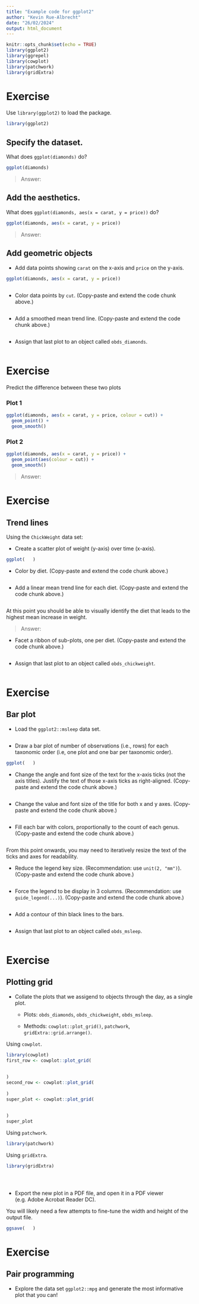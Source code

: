 ```yaml
---
title: "Example code for ggplot2"
author: "Kevin Rue-Albrecht"
date: "26/02/2024"
output: html_document
---
```


```r
knitr::opts_chunk$set(echo = TRUE)
library(ggplot2)
library(ggrepel)
library(cowplot)
library(patchwork)
library(gridExtra)
```

# Exercise

Use `library(ggplot2)` to load the package.

```r
library(ggplot2)
```

## Specify the dataset.

What does `ggplot(diamonds)` do?

```r
ggplot(diamonds)
```

> Answer:

## Add the aesthetics.

What does `ggplot(diamonds, aes(x = carat, y = price))` do?

```r
ggplot(diamonds, aes(x = carat, y = price))
```

> Answer:

## Add geometric objects

- Add data points showing `carat` on the x-axis and `price` on the y-axis.

```r
ggplot(diamonds, aes(x = carat, y = price))
  
```

- Color data points by `cut`.
  (Copy-paste and extend the code chunk above.)

```r

  
```

- Add a smoothed mean trend line.
  (Copy-paste and extend the code chunk above.)

```r



```

- Assign that last plot to an object called `obds_diamonds`.

```r



```


# Exercise

Predict the difference between these two plots

### Plot 1

```r
ggplot(diamonds, aes(x = carat, y = price, colour = cut)) +
  geom_point() +
  geom_smooth()
```

### Plot 2

```r
ggplot(diamonds, aes(x = carat, y = price)) +
  geom_point(aes(colour = cut)) +
  geom_smooth()
```

> Answer:

# Exercise

## Trend lines

Using the `ChickWeight` data set:

- Create a scatter plot of weight (y-axis) over time (x-axis).

```r
ggplot(   )

```

- Color by diet.
  (Copy-paste and extend the code chunk above.)

```r


```

- Add a linear mean trend line for each diet.
  (Copy-paste and extend the code chunk above.)

```r



```

At this point you should be able to visually identify
the diet that leads to the highest mean increase in weight.

> Answer:

- Facet a ribbon of sub-plots, one per diet.
  (Copy-paste and extend the code chunk above.)

```r




```

- Assign that last plot to an object called `obds_chickweight`.

```r




```

# Exercise

## Bar plot

- Load the `ggplot2::msleep` data set.

```r


```

- Draw a bar plot of number of observations (i.e., rows) for each taxonomic order
  (i.e, one plot and one bar per taxonomic order).

```r
ggplot(   )

```

- Change the angle and font size of the text for the x-axis ticks (not the axis titles).
  Justify the text of those x-axis ticks as right-aligned.
  (Copy-paste and extend the code chunk above.)

```r





```

- Change the value and font size of the title for both x and y axes.
  (Copy-paste and extend the code chunk above.)

```r







```

- Fill each bar with colors, proportionally to the count of each genus.
  (Copy-paste and extend the code chunk above.)

```r







```

From this point onwards, you may need to iteratively resize the text of the ticks and axes for readability.

- Reduce the legend key size.
  (Recommendation: use `unit(2, "mm")`).
  (Copy-paste and extend the code chunk above.)

```r








```

- Force the legend to be display in 3 columns.
  (Recommendation: use `guide_legend(...)`).
  (Copy-paste and extend the code chunk above.)

```r










```

- Add a contour of thin black lines to the bars.

```r










```

- Assign that last plot to an object called `obds_msleep`.

```r










```

# Exercise

## Plotting grid

- Collate the plots that we assigend to objects through the day, as a single plot.

  + Plots: `obds_diamonds`, `obds_chickweight`, `obds_msleep`.
  
  + Methods: `cowplot::plot_grid()`, `patchwork`, `gridExtra::grid.arrange()`.

Using `cowplot`.

```r
library(cowplot)
first_row <- cowplot::plot_grid(
  
  
)
second_row <- cowplot::plot_grid(
  
)
super_plot <- cowplot::plot_grid(
  
  
)
super_plot
```

Using `patchwork`.

```r
library(patchwork)

```

Using `gridExtra`.

```r
library(gridExtra)





```

- Export the new plot in a PDF file, and open it in a PDF viewer (e.g. Adobe Acrobat Reader DC).

You will likely need a few attempts to fine-tune the width and height of the output file.

```r
ggsave(   )
```

# Exercise

## Pair programming

- Explore the data set `ggplot2::mpg` and generate the most informative plot that you can!

```r




```
